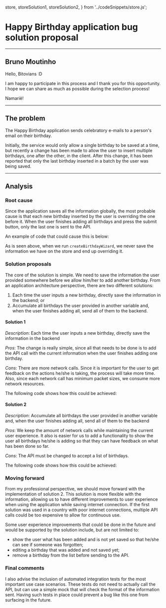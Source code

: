   store,
  storeSolution1,
  storeSolution2,
} from '../codeSnippets/store.js';

# Happy Birthday application bug solution proposal

---

## Bruno Moutinho

Hello, Bitovians :D

I am happy to participate in this process and I thank you for this opportunity. I hope we can share as much as possible during the selection process!

Namarië!

---

## The problem

The Happy Birthday application sends celebratory e-mails to a person's email on their birthday.

Initially, the service would only allow a single birthday to be saved at a time, but recently a change has been made to allow the user to insert multiple birthdays, one after the other, in the client. After this change, it has been reported that only the last birthday inserted in a batch by the user was being saved.

---

## Analysis

### Root cause

Since the application saves all the information globally, the most probable cause is that each new birthday inserted by the user is overriding the one before it. When the user finishes adding all birthdays and press the submit button, only the last one is sent to the API.

An example of code that could cause this is below:

<Highlighter code={api} />

<Highlighter code={birthday} />

<Highlighter code={store} />

As is seen above, when we run `createBirthdayWizard`, we never save the information we have on the store and end up overriding it.

### Solution proposals

The core of the solution is simple. We need to save the information the user provided somewhere before we allow him/her to add another birthday. From an application architecture perspective, there are two different solutions:

1. Each time the user inputs a new birthday, directly save the information in the backend; or
1. Accumulate all birthdays the user provided in another variable and, when the user finishes adding all, send all of them to the backend.

#### Solution 1

_Description_: Each time the user inputs a new birthday, directly save the information in the backend

_Pros_: The change is really simple, since all that needs to be done is to add the API call with the current information when the user finishes adding one birthday.

_Cons_: There are more network calls. Since it is important for the user to get feedback on the actions he/she is taking, the process will take more time. Also, since each network call has minimum packet sizes, we consume more network resources.

The following code shows how this could be achieved:

<Highlighter code={storeSolution1} />

#### Solution 2

_Description_: Accumulate all birthdays the user provided in another variable and, when the user finishes adding all, send all of them to the backend

_Pros_: We keep the amount of network calls while maintaining the current user experience. It also is easier for us to add a functionality to show the user all birthdays he/she is adding so that they can have feedback on what has been done so far.

_Cons_: The API must be changed to accept a list of birthdays.

The following code shows how this could be achieved:

<Highlighter code={birthdaySolution2} />
<Highlighter code={storeSolution2} />

### Moving forward

From my professional perspective, we should move forward with the implementation of solution 2. This solution is more flexible with the information, allowing us to have different improvements to user experience when using the application while saving internet connection. If the first solution was used in a country with poor internet connections, multiple API calls could be too expensive to allow for continuous use.

Some user experience improvements that could be done in the future and would be supported by the solution include, but are not limited to:

- show the user what has been added and is not yet saved so that he/she can see if someone was forgotten;
- editing a birthday that was added and not saved yet;
- remove a birthday from the list before sending to the API.

### Final comments

I also advise the inclusion of automated integration tests for the most important use case scenarios. These tests do not need to actually call the API, but can use a simple mock that will check the format of the information sent. Having such tests in place could prevent a bug like this one from surfacing in the future.
